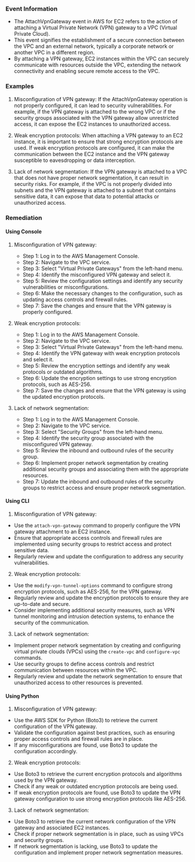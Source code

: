 
### Event Information

- The AttachVpnGateway event in AWS for EC2 refers to the action of attaching a Virtual Private Network (VPN) gateway to a VPC (Virtual Private Cloud).
- This event signifies the establishment of a secure connection between the VPC and an external network, typically a corporate network or another VPC in a different region.
- By attaching a VPN gateway, EC2 instances within the VPC can securely communicate with resources outside the VPC, extending the network connectivity and enabling secure remote access to the VPC.


### Examples

1. Misconfiguration of VPN gateway: If the AttachVpnGateway operation is not properly configured, it can lead to security vulnerabilities. For example, if the VPN gateway is attached to the wrong VPC or if the security groups associated with the VPN gateway allow unrestricted access, it can expose the EC2 instances to unauthorized access.

2. Weak encryption protocols: When attaching a VPN gateway to an EC2 instance, it is important to ensure that strong encryption protocols are used. If weak encryption protocols are configured, it can make the communication between the EC2 instance and the VPN gateway susceptible to eavesdropping or data interception.

3. Lack of network segmentation: If the VPN gateway is attached to a VPC that does not have proper network segmentation, it can result in security risks. For example, if the VPC is not properly divided into subnets and the VPN gateway is attached to a subnet that contains sensitive data, it can expose that data to potential attacks or unauthorized access.

### Remediation

#### Using Console

1. Misconfiguration of VPN gateway:
   - Step 1: Log in to the AWS Management Console.
   - Step 2: Navigate to the VPC service.
   - Step 3: Select "Virtual Private Gateways" from the left-hand menu.
   - Step 4: Identify the misconfigured VPN gateway and select it.
   - Step 5: Review the configuration settings and identify any security vulnerabilities or misconfigurations.
   - Step 6: Make the necessary changes to the configuration, such as updating access controls and firewall rules.
   - Step 7: Save the changes and ensure that the VPN gateway is properly configured.

2. Weak encryption protocols:
   - Step 1: Log in to the AWS Management Console.
   - Step 2: Navigate to the VPC service.
   - Step 3: Select "Virtual Private Gateways" from the left-hand menu.
   - Step 4: Identify the VPN gateway with weak encryption protocols and select it.
   - Step 5: Review the encryption settings and identify any weak protocols or outdated algorithms.
   - Step 6: Update the encryption settings to use strong encryption protocols, such as AES-256.
   - Step 7: Save the changes and ensure that the VPN gateway is using the updated encryption protocols.

3. Lack of network segmentation:
   - Step 1: Log in to the AWS Management Console.
   - Step 2: Navigate to the VPC service.
   - Step 3: Select "Security Groups" from the left-hand menu.
   - Step 4: Identify the security group associated with the misconfigured VPN gateway.
   - Step 5: Review the inbound and outbound rules of the security group.
   - Step 6: Implement proper network segmentation by creating additional security groups and associating them with the appropriate resources.
   - Step 7: Update the inbound and outbound rules of the security groups to restrict access and ensure proper network segmentation.

#### Using CLI

1. Misconfiguration of VPN gateway:
- Use the `attach-vpn-gateway` command to properly configure the VPN gateway attachment to an EC2 instance.
- Ensure that appropriate access controls and firewall rules are implemented using security groups to restrict access and protect sensitive data.
- Regularly review and update the configuration to address any security vulnerabilities.

2. Weak encryption protocols:
- Use the `modify-vpn-tunnel-options` command to configure strong encryption protocols, such as AES-256, for the VPN gateway.
- Regularly review and update the encryption protocols to ensure they are up-to-date and secure.
- Consider implementing additional security measures, such as VPN tunnel monitoring and intrusion detection systems, to enhance the security of the communication.

3. Lack of network segmentation:
- Implement proper network segmentation by creating and configuring virtual private clouds (VPCs) using the `create-vpc` and `configure-vpc` commands.
- Use security groups to define access controls and restrict communication between resources within the VPC.
- Regularly review and update the network segmentation to ensure that unauthorized access to other resources is prevented.

#### Using Python

1. Misconfiguration of VPN gateway:
- Use the AWS SDK for Python (Boto3) to retrieve the current configuration of the VPN gateway.
- Validate the configuration against best practices, such as ensuring proper access controls and firewall rules are in place.
- If any misconfigurations are found, use Boto3 to update the configuration accordingly.

2. Weak encryption protocols:
- Use Boto3 to retrieve the current encryption protocols and algorithms used by the VPN gateway.
- Check if any weak or outdated encryption protocols are being used.
- If weak encryption protocols are found, use Boto3 to update the VPN gateway configuration to use strong encryption protocols like AES-256.

3. Lack of network segmentation:
- Use Boto3 to retrieve the current network configuration of the VPN gateway and associated EC2 instances.
- Check if proper network segmentation is in place, such as using VPCs and security groups.
- If network segmentation is lacking, use Boto3 to update the configuration and implement proper network segmentation measures.

